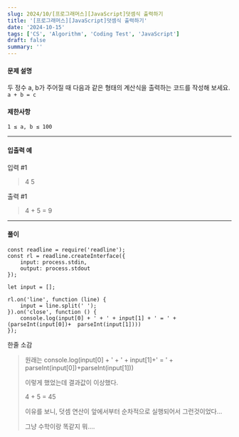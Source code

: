 ```yaml
---
slug: 2024/10/[프로그래머스][JavaScript]덧셈식 출력하기
title: '[프로그래머스][JavaScript]덧셈식 출력하기'
date: '2024-10-15'
tags: ['CS', 'Algorithm', 'Coding Test', 'JavaScript']
draft: false
summary: ''
---
```

#### 문제 설명
두 정수 a, b가 주어질 때 다음과 같은 형태의 계산식을 출력하는 코드를 작성해 보세요.
```a + b = c```


#### 제한사항
```1 ≤ a, b ≤ 100```

---
#### 입출력 예
입력 #1

>4 5

출력 #1

>4 + 5 = 9
---
#### 풀이
````
const readline = require('readline');
const rl = readline.createInterface({
    input: process.stdin,
    output: process.stdout
});

let input = [];

rl.on('line', function (line) {
    input = line.split(' ');
}).on('close', function () {
    console.log(input[0] + ' + ' + input[1] + ' = ' + (parseInt(input[0])+  parseInt(input[1])))
});
````
한줄 소감
> 원래는 console.log(input[0] + ' + ' + input[1]+' = ' + parseInt(input[0])+parseInt(input[1]))
> 
> 이렇게 했었는데 결과값이 이상했다. 
> 
> 4 + 5 = 45 
> 
> 이유를 보니, 덧셈 연산이 앞에서부터 순차적으로 실행되어서 그런것이었다...
> 
> 그냥 수학이랑 똑같지 뭐....